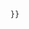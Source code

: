 {{Navbox
  | name = Myeloid navs
  | title = [[骨髓|骨髓來源細胞]]索引
  | state = off
  | border = child
  | listclass = hlist

  | group1 = 描述
  |  list1 =
* {{Le|Template:Myeloid innate immune system|Template:Myeloid innate immune system|免疫系統}}
* [[Template:髓样血细胞与血浆|細胞]]
* [[Template:Blood physiology|生理學]]
** {{Le|Template:Coagulation|Template:Coagulation|凝結}}
** [[Template:血红素蛋白|蛋白質]]
** [[Template:Granule contents|細粒內容物]]
** {{Le|Template:Colony-stimulating factors|Template:Colony-stimulating factors|株落刺激}}
** [[血基質]]和[[卟啉]]
*** [[Template:卟啉代谢酶类|代謝酶]]
*** [[Template:血红素代谢中间产物|中间产物]]

  | group2 = 疾病
  |  list2 =
* [[Template:Hematology|紅血球]]
* {{Le|Template:Monocyte and granulocyte disease|Template:Monocyte and granulocyte disease|單核球和顆粒球}}
* [[Template:恶性髓系肿瘤|腫瘤與癌症]]
* {{Le|Template:Histiocytosis|Template:Histiocytosis|組織細胞增多症}}
* [[Template:Cardiovascular system symptoms and signs|症狀和體徵]]
** {{Le|Template:Eponymous medical signs for hematology|Template:Eponymous medical signs for hematology|同名}}
* [[Template:Myeloid blood tests|驗血]]
** [[Template:血液临床与实验室异常所见|發現]]

  | group3 = 治療
  |  list3 = 
* [[Template:輸血醫學|輸血]]
* 藥物
** [[Template:抗血栓药|血栓形成]]
** [[Template:抗出血药|流血]]
** [[Template:其他血液制剂|其他]]
}}<!--
-->{{Namespace detect
   |main=[[Category:使用醫學導航子模板的文章]]
   |template={{#ifeq:{{SUBPAGENAME}}|sandbox|
   |[[Category:醫學導航框底模板]] }}
   }}<noinclude>
{{Documentation|1=Template:Bone and cartilage navs/doc}}
</noinclude>